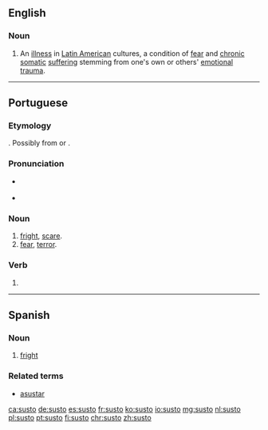==English==
{{wikipedia}}

===Noun===
{{en-noun|-}}

# An [[illness]] in [[Latin American]] cultures, a condition of [[fear]] and [[chronic]] [[somatic]] [[suffering]] stemming from one's own or others' [[emotional]] [[trauma]].

----

==Portuguese==

===Etymology===
{{unk.|title=Uncertain|lang=pt}}. Possibly from {{m|pt|sustar}} or {{etyl|la|pt}} {{m|la|surrectus}}.

===Pronunciation===
* {{a|PT}} {{IPA|/ˈsuʃ.tu/|lang=pt}}
* {{hyphenation|sus|to|lang=pt}}

===Noun===
{{pt-noun|m|s}}

# [[fright]], [[scare]].
# [[fear]], [[terror]].

===Verb===
{{pt-verb-form}}

# {{inflection of|sustar||1|s|pres|indc|lang=pt}}

----

==Spanish==

===Noun===
{{es-noun|m}}

# [[fright]]

===Related terms===
* [[asustar]]

[[ca:susto]]
[[de:susto]]
[[es:susto]]
[[fr:susto]]
[[ko:susto]]
[[io:susto]]
[[mg:susto]]
[[nl:susto]]
[[pl:susto]]
[[pt:susto]]
[[fi:susto]]
[[chr:susto]]
[[zh:susto]]